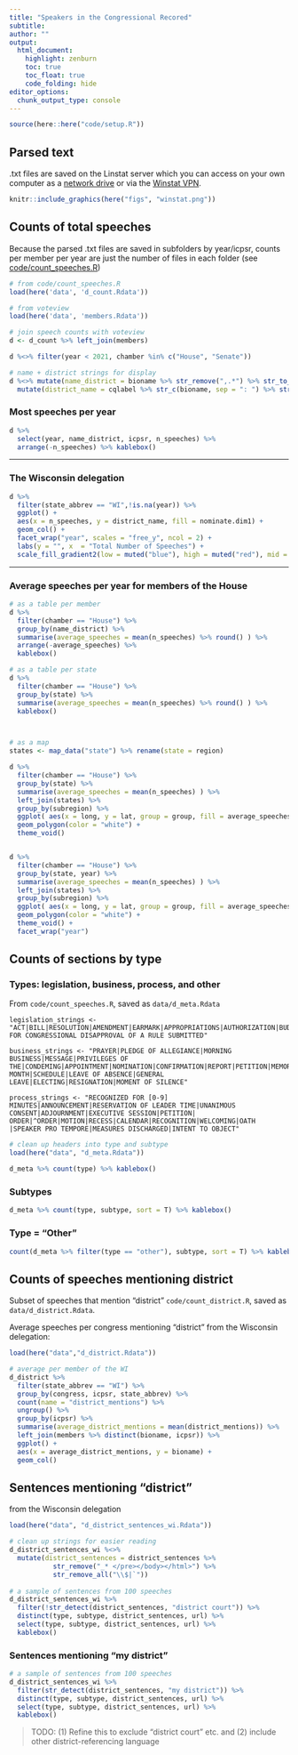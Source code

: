 ```yaml
---
title: "Speakers in the Congressional Recored"
subtitle: 
author: ""
output:
  html_document:
    highlight: zenburn
    toc: true
    toc_float: true
    code_folding: hide
editor_options: 
  chunk_output_type: console
---
```


```r
source(here::here("code/setup.R"))
```




## Parsed text

.txt files are saved on the Linstat server which you can access on your own computer as a [network drive](https://kb.wisc.edu/sscc/95802) or via the [Winstat VPN](https://kb.wisc.edu/sscc/working-from-home-or-other-remote-locations).
```r
knitr::include_graphics(here("figs", "winstat.png"))
```


## Counts of total speeches 

Because the parsed .txt files are saved in subfolders by year/icpsr, counts per member per year are just the number of files in each folder (see [code/count_speeches.R](https://github.com/judgelord/cr/blob/master/code/count_speeches.R)) 

```r
# from code/count_speeches.R
load(here('data', 'd_count.Rdata'))

# from voteview 
load(here('data', 'members.Rdata'))

# join speech counts with voteview 
d <- d_count %>% left_join(members)

d %<>% filter(year < 2021, chamber %in% c("House", "Senate"))

# name + district strings for display
d %<>% mutate(name_district = bioname %>% str_remove(",.*") %>% str_to_title() %>% paste(cqlabel)) %>% 
  mutate(district_name = cqlabel %>% str_c(bioname, sep = ": ") %>% str_remove_all(",.*|\\(|\\)"))
```


### Most speeches per year 
```r
d %>% 
  select(year, name_district, icpsr, n_speeches) %>% 
  arrange(-n_speeches) %>% kablebox()
```

---

### The Wisconsin delegation
```r
d %>% 
  filter(state_abbrev == "WI",!is.na(year)) %>% 
  ggplot() +
  aes(x = n_speeches, y = district_name, fill = nominate.dim1) + 
  geom_col() + 
  facet_wrap("year", scales = "free_y", ncol = 2) +
  labs(y = "", x  = "Total Number of Speeches") +
  scale_fill_gradient2(low = muted("blue"), high = muted("red"), mid = "grey80")
```


---

### Average speeches per year for members of the House

```r
# as a table per member 
d %>% 
  filter(chamber == "House") %>%
  group_by(name_district) %>% 
  summarise(average_speeches = mean(n_speeches) %>% round() ) %>% 
  arrange(-average_speeches) %>% 
  kablebox()

# as a table per state
d %>% 
  filter(chamber == "House") %>%
  group_by(state) %>% 
  summarise(average_speeches = mean(n_speeches) %>% round() ) %>% 
  kablebox()



# as a map
states <- map_data("state") %>% rename(state = region)

d %>% 
  filter(chamber == "House") %>%
  group_by(state) %>% 
  summarise(average_speeches = mean(n_speeches) ) %>% 
  left_join(states) %>% 
  group_by(subregion) %>%
  ggplot( aes(x = long, y = lat, group = group, fill = average_speeches) ) +
  geom_polygon(color = "white") + 
  theme_void()


d %>% 
  filter(chamber == "House") %>%
  group_by(state, year) %>% 
  summarise(average_speeches = mean(n_speeches) ) %>% 
  left_join(states) %>% 
  group_by(subregion) %>%
  ggplot( aes(x = long, y = lat, group = group, fill = average_speeches) ) +
  geom_polygon(color = "white") + 
  theme_void() +
  facet_wrap("year")
```

## Counts of sections by type

###  Types: legislation, business, process, and other

From `code/count_speeches.R`, saved as `data/d_meta.Rdata`

```
legislation_strings <- "ACT|BILL|RESOLUTION|AMENDMENT|EARMARK|APPROPRIATIONS|AUTHORIZATION|BUDGET|SPONSORS|WITHDRAWAL|PROVIDING FOR CONGRESSIONAL DISAPPROVAL OF A RULE SUBMITTED"

business_strings <- "PRAYER|PLEDGE OF ALLEGIANCE|MORNING BUSINESS|MESSAGE|PRIVILEGES OF THE|CONDEMING|APPOINTMENT|NOMINATION|CONFIRMATION|REPORT|PETITION|MEMORIAL|COMMUNICATION| MONTH|SCHEDULE|LEAVE OF ABSENCE|GENERAL LEAVE|ELECTING|RESIGNATION|MOMENT OF SILENCE"
  
process_strings <- "RECOGNIZED FOR [0-9] MINUTES|ANNOUNCEMENT|RESERVATION OF LEADER TIME|UNANIMOUS CONSENT|ADJOURNMENT|EXECUTIVE SESSION|PETITION| ORDER|^ORDER|MOTION|RECESS|CALENDAR|RECOGNITION|WELCOMING|OATH |SPEAKER PRO TEMPORE|MEASURES DISCHARGED|INTENT TO OBJECT"
```

```r
# clean up headers into type and subtype 
load(here("data", "d_meta.Rdata"))

d_meta %>% count(type) %>% kablebox() 
```

### Subtypes
```r
d_meta %>% count(type, subtype, sort = T) %>% kablebox() 
```

### Type = "Other"
```r

count(d_meta %>% filter(type == "other"), subtype, sort = T) %>% kablebox()
```


## Counts of speeches mentioning district

Subset of speeches that mention "district" `code/count_district.R`, saved as `data/d_district.Rdata`.

Average speeches per congress mentioning "district" from the Wisconsin delegation:

```r
load(here("data","d_district.Rdata"))

# average per member of the WI 
d_district %>% 
  filter(state_abbrev == "WI") %>% 
  group_by(congress, icpsr, state_abbrev) %>% 
  count(name = "district_mentions") %>% 
  ungroup() %>% 
  group_by(icpsr) %>% 
  summarise(average_district_mentions = mean(district_mentions)) %>% 
  left_join(members %>% distinct(bioname, icpsr)) %>% 
  ggplot() +
  aes(x = average_district_mentions, y = bioname) +
  geom_col()
```

## Sentences mentioning "district"
from the Wisconsin delegation 

```r
load(here("data", "d_district_sentences_wi.Rdata"))

# clean up strings for easier reading
d_district_sentences_wi %<>% 
  mutate(district_sentences = district_sentences %>% 
           str_remove("_* </pre></body></html>") %>%
           str_remove_all("\\$|`"))
  
# a sample of sentences from 100 speeches
d_district_sentences_wi %>% 
  filter(!str_detect(district_sentences, "district court")) %>%
  distinct(type, subtype, district_sentences, url) %>% 
  select(type, subtype, district_sentences, url) %>% 
  kablebox()
```

### Sentences mentioning "my district"

```r
# a sample of sentences from 100 speeches
d_district_sentences_wi %>% 
  filter(str_detect(district_sentences, "my district")) %>%
  distinct(type, subtype, district_sentences, url) %>% 
  select(type, subtype, district_sentences, url) %>% 
  kablebox()
```

> TODO: (1) Refine this to exclude "district court" etc. and (2) include other district-referencing language